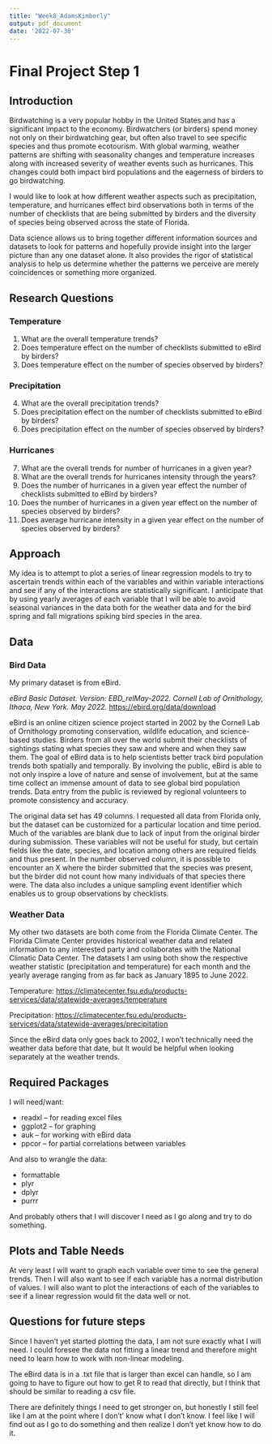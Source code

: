 ```yaml
---
title: "Week8_AdamsKimberly"
output: pdf_document
date: '2022-07-30'
---
```


# Final Project Step 1

## Introduction

Birdwatching is a very popular hobby in the United States and has a significant impact to the economy. Birdwatchers (or birders) spend money not only on their birdwatching gear, but often also travel to see specific species and thus promote ecotourism. With global warming, weather patterns are shifting with seasonality changes and temperature increases along with increased severity of weather events such as hurricanes. This changes could both impact bird populations and the eagerness of birders to go birdwatching.

I would like to look at how different weather aspects such as precipitation, temperature, and hurricanes effect bird observations both in terms of the number of checklists that are being submitted by birders and the diversity of species being observed across the state of Florida.

Data science allows us to bring together different information sources and datasets to look for patterns and hopefully provide insight into the larger picture than any one dataset alone. It also provides the rigor of statistical analysis to help us determine whether the patterns we perceive are merely coincidences or something more organized.

## Research Questions

### Temperature

1)  What are the overall temperature trends?
2)  Does temperature effect on the number of checklists submitted to eBird by birders?
3)  Does temperature effect on the number of species observed by birders?

### Precipitation

4)  What are the overall precipitation trends?
5)  Does precipitation effect on the number of checklists submitted to eBird by birders?
6)  Does precipitation effect on the number of species observed by birders?

### Hurricanes

7)  What are the overall trends for number of hurricanes in a given year?
8)  What are the overall trends for hurricanes intensity through the years?
9)  Does the number of hurricanes in a given year effect the number of checklists submitted to eBird by birders?
10) Does the number of hurricanes in a given year effect on the number of species observed by birders?
11) Does average hurricane intensity in a given year effect on the number of species observed by birders?

## Approach

My idea is to attempt to plot a series of linear regression models to try to ascertain trends within each of the variables and within variable interactions and see if any of the interactions are statistically significant. I anticipate that by using yearly averages of each variable that I will be able to avoid seasonal variances in the data both for the weather data and for the bird spring and fall migrations spiking bird species in the area.

## Data

### Bird Data

My primary dataset is from eBird.

*eBird Basic Dataset. Version: EBD_relMay-2022. Cornell Lab of Ornithology, Ithaca, New York. May 2022.* <https://ebird.org/data/download>

eBird is an online citizen science project started in 2002 by the Cornell Lab of Ornithology promoting conservation, wildlife education, and science-based studies. Birders from all over the world submit their checklists of sightings stating what species they saw and where and when they saw them. The goal of eBird data is to help scientists better track bird population trends both spatially and temporally. By involving the public, eBird is able to not only inspire a love of nature and sense of involvement, but at the same time collect an immense amount of data to see global bird population trends. Data entry from the public is reviewed by regional volunteers to promote consistency and accuracy.

The original data set has 49 columns. I requested all data from Florida only, but the dataset can be customized for a particular location and time period. Much of the variables are blank due to lack of input from the original birder during submission. These variables will not be useful for study, but certain fields like the date, species, and location among others are required fields and thus present. In the number observed column, it is possible to encounter an X where the birder submitted that the species was present, but the birder did not count how many individuals of that species there were. The data also includes a unique sampling event identifier which enables us to group observations by checklists.

### Weather Data

My other two datasets are both come from the Florida Climate Center. The Florida Climate Center provides historical weather data and related information to any interested party and collaborates with the National Climatic Data Center. The datasets I am using both show the respective weather statistic (precipitation and temperature) for each month and the yearly average ranging from as far back as January 1895 to June 2022.

Temperature: <https://climatecenter.fsu.edu/products-services/data/statewide-averages/temperature>

Precipitation: <https://climatecenter.fsu.edu/products-services/data/statewide-averages/precipitation>

Since the eBird data only goes back to 2002, I won't technically need the weather data before that date, but It would be helpful when looking separately at the weather trends.

## Required Packages

I will need/want:

-   readxl -- for reading excel files
-   ggplot2 -- for graphing
-   auk -- for working with eBird data
-   ppcor -- for partial correlations between variables

And also to wrangle the data:

-   formattable
-   plyr
-   dplyr
-   purrr

And probably others that I will discover I need as I go along and try to do something.

## Plots and Table Needs

At very least I will want to graph each variable over time to see the general trends. Then I will also want to see if each variable has a normal distribution of values. I will also want to plot the interactions of each of the variables to see if a linear regression would fit the data well or not.

## Questions for future steps

Since I haven't yet started plotting the data, I am not sure exactly what I will need. I could foresee the data not fitting a linear trend and therefore might need to learn how to work with non-linear modeling.

The eBird data is in a .txt file that is larger than excel can handle, so I am going to have to figure out how to get R to read that directly, but I think that should be similar to reading a csv file.

There are definitely things I need to get stronger on, but honestly I still feel like I am at the point where I don't' know what I don't know. I feel like I will find out as I go to do something and then realize I don't yet know how to do it.
